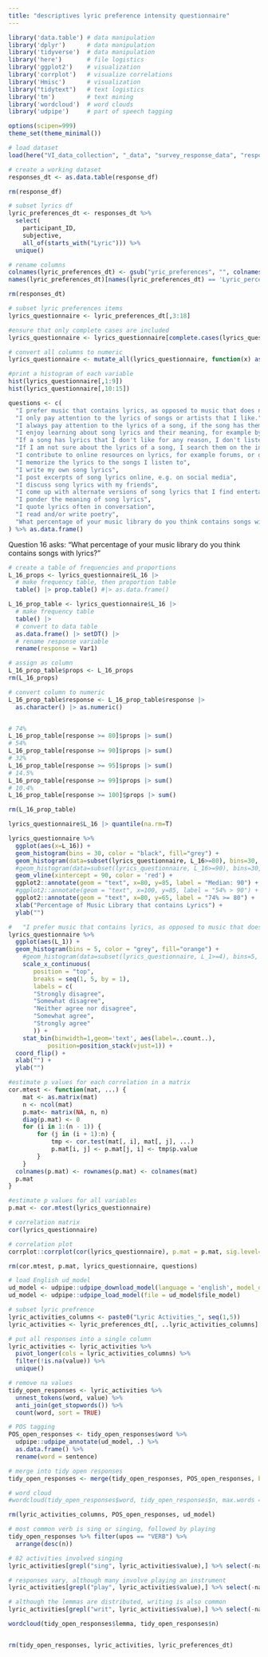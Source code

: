 ```yaml
---
title: "descriptives lyric preference intensity questionnaire"
---
```


```r
library('data.table') # data manipulation
library('dplyr')      # data manipulation
library('tidyverse')  # data manipulation
library('here')       # file logistics
library('ggplot2')    # visualization
library('corrplot')   # visualize correlations
library('Hmisc')      # visualization
library("tidytext")   # text logistics
library('tm')         # text mining
library('wordcloud')  # word clouds
library('udpipe')     # part of speech tagging

options(scipen=999)
theme_set(theme_minimal())
```

```r
# load dataset
load(here("VI_data_collection", "_data", "survey_response_data", "response_df.RDS"))

# create a working dataset
responses_dt <- as.data.table(response_df)

rm(response_df)
```


```r
# subset lyrics df
lyric_preferences_dt <- responses_dt %>%
  select(
    participant_ID, 
    subjective,
    all_of(starts_with("Lyric"))) %>%
  unique()

# rename columns
colnames(lyric_preferences_dt) <- gsub("yric_preferences", "", colnames(lyric_preferences_dt))
names(lyric_preferences_dt)[names(lyric_preferences_dt) == 'Lyric_percentage_1'] <- 'L_16'

rm(responses_dt)
```


```r
# subset lyric preferences items
lyrics_questionnaire <- lyric_preferences_dt[,3:18]

#ensure that only complete cases are included
lyrics_questionnaire <- lyrics_questionnaire[complete.cases(lyrics_questionnaire),]

# convert all columns to numeric
lyrics_questionnaire <- mutate_all(lyrics_questionnaire, function(x) as.numeric(as.character(x)))

#print a histogram of each variable
hist(lyrics_questionnaire[,1:9])
hist(lyrics_questionnaire[,10:15])
```

```r
questions <- c(
  "I prefer music that contains lyrics, as opposed to music that does not",
  "I only pay attention to the lyrics of songs or artists that I like.", 
  "I always pay attention to the lyrics of a song, if the song has them", 
  "I enjoy learning about song lyrics and their meaning, for example by reading  blogs and forums or listening to artist interviews", 
  "If a song has lyrics that I don't like for any reason, I don't listen to it", 
  "If I am not sure about the lyrics of a song, I search them on the internet", 
  "I contribute to online resources on lyrics, for example forums, or on platforms where I can contribute lyric transcriptions", 
  "I memorize the lyrics to the songs I listen to", 
  "I write my own song lyrics", 
  "I post excerpts of song lyrics online, e.g. on social media", 
  "I discuss song lyrics with my friends", 
  "I come up with alternate versions of song lyrics that I find entertaining, i.e. song parodies", 
  "I ponder the meaning of song lyrics", 
  "I quote lyrics often in conversation", 
  "I read and/or write poetry", 
  "What percentage of your music library do you think contains songs with lyrics?"
) %>% as.data.frame()
```

Question 16 asks: "What percentage of your music library do you think contains songs with lyrics?"

```r
# create a table of frequencies and proportions
L_16_props <- lyrics_questionnaire$L_16 |> 
  # make frequency table, then proportion table
  table() |> prop.table() #|> as.data.frame()

L_16_prop_table <- lyrics_questionnaire$L_16 |> 
  # make frequency table
  table() |> 
  # convert to data table
  as.data.frame() |> setDT() |> 
  # rename response variable
  rename(response = Var1)

# assign as column
L_16_prop_table$props <- L_16_props
rm(L_16_props)

# convert column to numeric
L_16_prop_table$response <- L_16_prop_table$response |> 
  as.character() |> as.numeric()


# 74%
L_16_prop_table[response >= 80]$props |> sum()
# 54%
L_16_prop_table[response >= 90]$props |> sum()
# 32%
L_16_prop_table[response >= 95]$props |> sum()
# 14.5%
L_16_prop_table[response >= 99]$props |> sum()
# 10.4%
L_16_prop_table[response >= 100]$props |> sum()

rm(L_16_prop_table)
```

```r
lyrics_questionnaire$L_16 |> quantile(na.rm=T)

lyrics_questionnaire %>%
  ggplot(aes(x=L_16)) +
  geom_histogram(bins = 30, color = "black", fill="grey") +
  geom_histogram(data=subset(lyrics_questionnaire, L_16>=80), bins=30, fill="red", alpha=.3) + 
  #geom_histogram(data=subset(lyrics_questionnaire, L_16>=90), bins=30, fill="blue", alpha=.3) + 
  geom_vline(xintercept = 90, color = 'red') +
  ggplot2::annotate(geom = "text", x=80, y=85, label = "Median: 90") +
  #ggplot2::annotate(geom = "text", x=100, y=85, label = "54% > 90") +
  ggplot2::annotate(geom = "text", x=80, y=65, label = "74% >= 80") +
  xlab("Percentage of Music Library that contains Lyrics") +
  ylab("") 
```

```r
#   "I prefer music that contains lyrics, as opposed to music that does not"
lyrics_questionnaire %>%
  ggplot(aes(L_1)) +
  geom_histogram(bins = 5, color = "grey", fill="orange") +
    #geom_histogram(data=subset(lyrics_questionnaire, L_1>=4), bins=5, fill="red", alpha=.2) + 
    scale_x_continuous(
       position = "top",
       breaks = seq(1, 5, by = 1),
       labels = c(
       "Strongly disagree",
       "Somewhat disagree", 
       "Neither agree nor disagree", 
       "Somewhat agree", 
       "Strongly agree"
       )) +
    stat_bin(binwidth=1,geom='text', aes(label=..count..), 
           position=position_stack(vjust=1)) +
  coord_flip() +
  xlab("") +
  ylab("")
```


```r
#estimate p values for each correlation in a matrix
cor.mtest <- function(mat, ...) {
    mat <- as.matrix(mat)
    n <- ncol(mat)
    p.mat<- matrix(NA, n, n)
    diag(p.mat) <- 0
    for (i in 1:(n - 1)) {
        for (j in (i + 1):n) {
            tmp <- cor.test(mat[, i], mat[, j], ...)
            p.mat[i, j] <- p.mat[j, i] <- tmp$p.value
        }
    }
  colnames(p.mat) <- rownames(p.mat) <- colnames(mat)
  p.mat
}
```

```r
#estimate p values for all variables
p.mat <- cor.mtest(lyrics_questionnaire)

# correlation matrix
cor(lyrics_questionnaire)

# correlation plot
corrplot::corrplot(cor(lyrics_questionnaire), p.mat = p.mat, sig.level=0.05, type = "lower")

rm(cor.mtest, p.mat, lyrics_questionnaire, questions)
```

```r
# load English ud_model
ud_model <- udpipe::udpipe_download_model(language = 'english', model_dir = here("VI_data_collection", "_data", "intermediary_data"))
ud_model <- udpipe::udpipe_load_model(file = ud_model$file_model)
```


```r
# subset lyric prefrence
lyric_activities_columns <- paste0("Lyric Activities_", seq(1,5))
lyric_activities <- lyric_preferences_dt[, ..lyric_activities_columns] |> setDT()

# put all responses into a single column
lyric_activities <- lyric_activities %>% 
  pivot_longer(cols = lyric_activities_columns) %>% 
  filter(!is.na(value)) %>%
  unique() 

# remove na values 
tidy_open_responses <- lyric_activities %>% 
  unnest_tokens(word, value) %>%
  anti_join(get_stopwords()) %>% 
  count(word, sort = TRUE) 

# POS tagging
POS_open_responses <- tidy_open_responses$word %>% 
  udpipe::udpipe_annotate(ud_model, .) %>% 
  as.data.frame() %>%
  rename(word = sentence)

# merge into tidy open responses
tidy_open_responses <- merge(tidy_open_responses, POS_open_responses, by='word', all=T)

# word cloud
#wordcloud(tidy_open_responses$word, tidy_open_responses$n, max.words = 150)

rm(lyric_activities_columns, POS_open_responses, ud_model)
```

```r
# most common verb is sing or singing, followed by playing
tidy_open_responses %>% filter(upos == "VERB") %>%
  arrange(desc(n))

# 82 activities involved singing
lyric_activities[grepl("sing", lyric_activities$value),] %>% select(-name)

# responses vary, although many involve playing an instrument
lyric_activities[grepl("play", lyric_activities$value),] %>% select(-name)

# although the lemmas are distributed, writing is also common
lyric_activities[grepl("writ", lyric_activities$value),] %>% select(-name)

wordcloud(tidy_open_responses$lemma, tidy_open_responses$n)


rm(tidy_open_responses, lyric_activities, lyric_preferences_dt)
```

